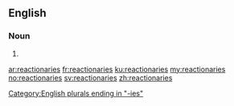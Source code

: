 ==English==

===Noun===
{{head|en|plural}}

# {{plural of|reactionary|lang=en|nocat=1}}

[[Category:English plurals ending in "-ies"]]

[[ar:reactionaries]]
[[fr:reactionaries]]
[[ku:reactionaries]]
[[my:reactionaries]]
[[no:reactionaries]]
[[sv:reactionaries]]
[[zh:reactionaries]]